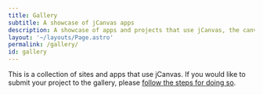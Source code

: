 ```yaml
---
title: Gallery
subtitle: A showcase of jCanvas apps
description: A showcase of apps and projects that use jCanvas, the canvas library for jQuery
layout: '~/layouts/Page.astro'
permalink: /gallery/
id: gallery
---
```



This is a collection of sites and apps that use jCanvas. If you would like to submit your project to the gallery, please [follow the steps for doing so](/support/#gallery).

<GalleryEntries />
